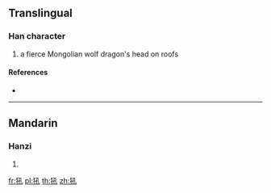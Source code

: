{{character info/new}}
==Translingual==

===Han character===
{{Han char|rn=94|rad=犬|as=04|sn=7|four=|canj=KHNDU|ids=⿰犭孔}}

# a fierce Mongolian wolf dragon's head on roofs

====References====
* {{Han ref|kx=0707.050|dkj=20271|dj=1119.220|hdz=21338.020|uh=72BC|ud=29372}}

----

==Mandarin==

===Hanzi===
{{cmn-hanzi|pin=[[hǒu]] ([[hou3]])|wg=hou<sup>3</sup>}}

# {{defn|lang=cmn|sort=犬04}}

[[fr:犼]]
[[pl:犼]]
[[th:犼]]
[[zh:犼]]